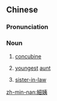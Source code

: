 {{also|细姨}}
==Chinese==
{{zh-forms|s=细姨}}

===Pronunciation===
{{zh-pron
|m=xìyí
|c=sai3 ji4-1
|md=sá̤-ì
|mn=xm,qz,tp:sòe-î/zz:sè-î
|mn-t=soi3 i5
|cat=n
}}

===Noun===
{{zh-noun}}

# {{lb|zh|obsolete|or|Hokkien}} [[concubine]]
# {{lb|zh|Cantonese}} [[youngest]] [[aunt]] {{gloss|[[mother]]'s youngest [[sister]]}}
# {{lb|zh|Min Dong|Teochew}} [[sister-in-law]] {{gloss|[[wife]]'s [[younger sister]]}}

[[zh-min-nan:細姨]]